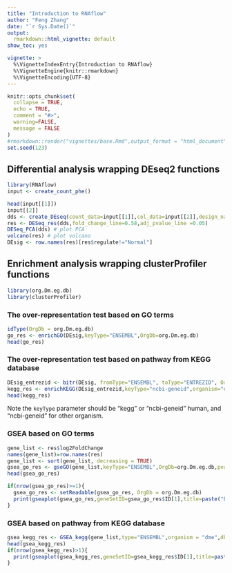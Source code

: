 ```yaml
---
title: "Introduction to RNAflow"
author: "Feng Zhang"
date: "`r Sys.Date()`"
output:
  rmarkdown::html_vignette: default
show_toc: yes

vignette: >
  %\VignetteIndexEntry{Introduction to RNAflow} 
  %\VignetteEngine{knitr::rmarkdown} 
  %\VignetteEncoding{UTF-8}
---
```


```r
knitr::opts_chunk$set(
  collapse = TRUE,
  echo = TRUE,
  comment = "#>",
  warning=FALSE,
  message = FALSE
)
#rmarkdown::render("vignettes/base.Rmd",output_format = "html_document")
set.seed(123)
```

## Differential analysis wrapping DEseq2 functions

```r
library(RNAflow)
input <- create_count_phe()

head(input[[1]])
input[[2]]
dds <- create_DEseq(count_data=input[[1]],col_data=input[[2]],design_names = "condition+type",group_name ="condition",ref_level = "untreated")
res <- DESeq_res(dds,fold_change_line=0.58,adj_pvalue_line =0.05)
DESeq_PCA(dds) # plot PCA
volcano(res) # plot volcano
DEsig <- row.names(res)[res$regulate!="Normal"]
```

## Enrichment analysis wrapping clusterProfiler functions

```r
library(org.Dm.eg.db)
library(clusterProfiler)
```

### The over-representation test based on GO terms

```r
idType(OrgDb = org.Dm.eg.db)
go_res <- enrichGO(DEsig,keyType="ENSEMBL",OrgDb=org.Dm.eg.db)
head(go_res)
```

### The over-representation test based on pathway from KEGG database

```r
DEsig_entrezid <- bitr(DEsig, fromType="ENSEMBL", toType="ENTREZID", OrgDb=org.Dm.eg.db)[,2]
kegg_res <- enrichKEGG(DEsig_entrezid,keyType="ncbi-geneid",organism="dme");
head(kegg_res)
```

Note the `keyType` parameter should be "kegg" or "ncbi-geneid" human, and "ncbi-geneid" for other organism.

### GSEA based on GO terms

```r
gene_list <- res$log2FoldChange
names(gene_list)=row.names(res)
gene_list <- sort(gene_list, decreasing = TRUE)
gsea_go_res <- gseGO(gene_list,keyType="ENSEMBL",OrgDb=org.Dm.eg.db,pvalueCutoff = 0.1)
head(gsea_go_res)

if(nrow(gsea_go_res)>=1){
  gsea_go_res <- setReadable(gsea_go_res, OrgDb = org.Dm.eg.db)
  print(gseaplot(gsea_go_res,geneSetID=gsea_go_res$ID[1],title=paste("BP : ",gsea_go_res$Description[1],sep="")))
}

```

### GSEA based on pathway from KEGG database

```r
gsea_kegg_res <- GSEA_kegg(gene_list,type="ENSEMBL",organism = "dme",db=org.Dm.eg.db,pvalueCutoff=1)
head(gsea_kegg_res)
if(nrow(gsea_kegg_res)>1){
  print(gseaplot(gsea_kegg_res,geneSetID=gsea_kegg_res$ID[1],title=paste("KEGG : ",gsea_kegg_res$Description[1],sep="")))
}
```
